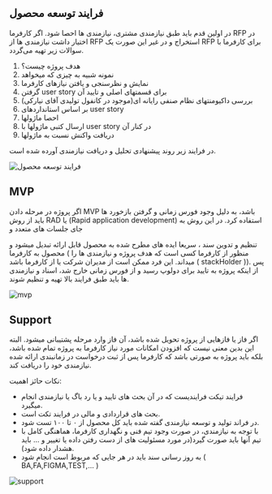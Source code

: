 ## فرایند توسعه محصول
در اولین قدم باید طبق نیازمندی مشتری، نیازمندی ها احصا شود. اگر کارفرما RFP در اختیار داشت نیازمندی ها از RFP استخراج و در غیر این صورت یک RFP برای کارفرما با سوالات زیر تهیه می‌گردد.

 1. هدف پروژه چیست؟
 2.  نمونه شبیه به چیزی که میخواهد
 3.  نمایش و نظرسنجی و یافتن نیازهای کارفرما
 4.  گرفتن user story برای قسمتهای اصلی و تایید آن
 5.  بررسی داکیومنتهای نظام صنفی رایانه ای(موجود در کانفول تولیدی آقای نیارکی)
 6.  بر اساس استانداردهای user story
 7.  احصا ماژولها
 8.  ارسال کتبی ماژولها با user story در کنار آن
 9.  دریافت واکنش نسبت به ماژولها

در فرایند زیر روند پیشنهادی تحلیل و دریافت نیازمندی آورده شده است.

![فرایند توسعه محصول](../../assets/productFlow.png)

## MVP
اگر پروژه در مرحله دادن MVP باشد، به دلیل وجود فورس زمانی و گرفتن بازخورد ها باید از روش RAD  یا (Rapid application development) استفاده کرد. در این روش به جای جلسات های متعدد و

تنظیم و تدوین سند ، سریعا ایده های مطرح شده به محصول قابل ارائه تبدیل میشود و محصول به کارفرما ( منظور از کارفرما کسی است که هدف پروژه و نیازمندی ها را میداند. این فرد ممکن است از مدیران شرکت یا از کارفرما باشد ( stackHolder )). پس از اینکه پروژه به تایید برای دولوپ رسید و از فورس زمانی خارج شد، اسناد و نیازمندی ها باید طبق فرایند بالا تهیه و تنظیم شوند.

![mvp](../../assets/mvp.png)

## Support
اگر فاز یا فازهایی از پروژه تحویل شده باشد، آن فاز وارد مرحله پشتیبانی میشود. البته این بدین معنی نیست که افزودن امکانات مورد نیاز کارفرما به پروژه تمام شده باشد، بلکه باید پروژه به صورتی باشد که کارفرما پس از ثبت درخواست در زمانبندی ارائه شده نیازمندی خود را دریافت کند.

نکات حائز اهمیت:

-   فرایند تیکت فرایندیست که در آن بحث های تایید و یا رد باگ یا نیازمندی انجام میگیرد.
-   بحث های قراردادی و مالی در فرایند تکت است.
-   در فراند تولید و توسعه نیازمندی گفته شده باید کل محصول از ۰ تا ۱۰۰ تست شود.
-   با توجه به نیازمندی، در صورت وجود تیم فنی و نگهداری کارفرما، هماهنگی کامل با تیم آنها باید صورت گیرد(در مورد مسئولیت های از دست رفتن داده یا تغییر و ... باید هشدار داده شود).
-   به روز رسانی سند باید در هر جایی که مربوط است انجام شود ( BA,FA,FIGMA,TEST,... )

![support](../../assets/support.png)